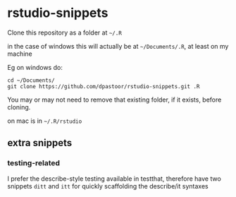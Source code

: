rstudio-snippets
=======

Clone this repository as a folder at `~/.R`

in the case of windows this will actually be at `~/Documents/.R`, at least
on my machine

Eg on windows do:

```
cd ~/Documents/
git clone https://github.com/dpastoor/rstudio-snippets.git .R
```

You may or may not need to remove that existing folder, if it exists, before cloning.

on mac is in `~/.R/rstudio`


## extra snippets

### testing-related

I prefer the describe-style testing available in testthat, 
therefore have two snippets `ditt` and `itt` for quickly scaffolding the describe/it syntaxes
